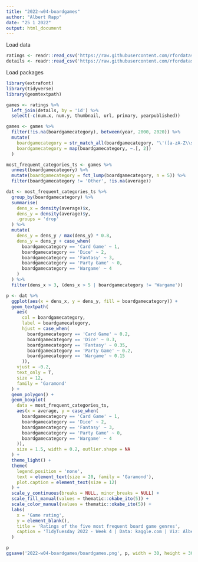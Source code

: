 ```yaml
---
title: "2022-w04-boardgames"
author: "Albert Rapp"
date: "25 1 2022"
output: html_document
---
```


Load data

```r
ratings <- readr::read_csv('https://raw.githubusercontent.com/rfordatascience/tidytuesday/master/data/2022/2022-01-25/ratings.csv')
details <- readr::read_csv('https://raw.githubusercontent.com/rfordatascience/tidytuesday/master/data/2022/2022-01-25/details.csv')
```

Load packages

```r
library(extrafont)
library(tidyverse)
library(geomtextpath)
```

```r
games <- ratings %>% 
  left_join(details, by = 'id') %>% 
  select(-c(num.x, num.y, thumbnail, url, primary, yearpublished)) 

games <- games %>% 
  filter(!is.na(boardgamecategory), between(year, 2000, 2020)) %>% 
  mutate(
    boardgamecategory = str_match_all(boardgamecategory, "\'([a-zA-Z\\s]+)\'"),
    boardgamecategory = map(boardgamecategory, ~.[, 2])
  ) 
```


```r
most_frequent_categories_ts <- games %>% 
  unnest(boardgamecategory) %>% 
  mutate(boardgamecategory = fct_lump(boardgamecategory, n = 5)) %>% 
  filter(boardgamecategory != 'Other', !is.na(average)) 

dat <- most_frequent_categories_ts %>% 
  group_by(boardgamecategory) %>% 
  summarise(
    dens_x = density(average)$x,
    dens_y = density(average)$y,
    .groups = 'drop'
  ) %>% 
  mutate(
    dens_y = dens_y / max(dens_y) * 0.8,
    dens_y = dens_y + case_when(
      boardgamecategory == 'Card Game' ~ 1, 
      boardgamecategory == 'Dice' ~ 2,
      boardgamecategory == 'Fantasy' ~ 3,
      boardgamecategory == 'Party Game' ~ 0,
      boardgamecategory == 'Wargame' ~ 4
    )
  ) %>% 
  filter(dens_x > 3, (dens_x > 5 | boardgamecategory != 'Wargame'))

p <- dat %>% 
  ggplot(aes(x = dens_x, y = dens_y, fill = boardgamecategory)) +
  geom_textpath(
    aes(
      col = boardgamecategory, 
      label = boardgamecategory, 
      hjust = case_when(
        boardgamecategory == 'Card Game' ~ 0.2, 
        boardgamecategory == 'Dice' ~ 0.3,
        boardgamecategory == 'Fantasy' ~ 0.35,
        boardgamecategory == 'Party Game' ~ 0.2,
        boardgamecategory == 'Wargame' ~ 0.15
      )), 
    vjust = -0.2, 
    text_only = T,
    size = 12,
    family = 'Garamond'
  ) +
  geom_polygon() +
  geom_boxplot(
    data = most_frequent_categories_ts, 
    aes(x = average, y = case_when(
      boardgamecategory == 'Card Game' ~ 1, 
      boardgamecategory == 'Dice' ~ 2,
      boardgamecategory == 'Fantasy' ~ 3,
      boardgamecategory == 'Party Game' ~ 0,
      boardgamecategory == 'Wargame' ~ 4
    )),
    size = 1.5, width = 0.2, outlier.shape = NA
  ) +
  theme_light() +
  theme(
    legend.position = 'none',
    text = element_text(size = 20, family = 'Garamond'),
    plot.caption = element_text(size = 12)
  ) + 
  scale_y_continuous(breaks = NULL, minor_breaks = NULL) +
  scale_fill_manual(values = thematic::okabe_ito(5)) +
  scale_color_manual(values = thematic::okabe_ito(5)) +
  labs(
    x = 'Game rating', 
    y = element_blank(),
    title = 'Ratings of the five most frequent board game genres',
    caption = 'TidyTuesday 2022 - Week 4 | Data: kaggle.com | Viz: Albert Rapp, @rappa753'
  )

p
ggsave('2022-w04-boardgames/boardgames.png', p, width = 30, height = 30 * 9 / 16, unit = 'cm')
```


